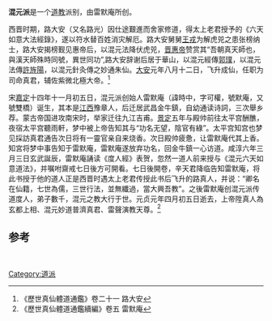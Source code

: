 '''混元派'''是一个[[道教|道教]]派别，由雷默庵所创。

西晋时期，路大安（又名路光）因仕途艱進而舍家修道，得太上老君授予的《六天如意大法經錄》，遂以符水替百姓消灾解厄。路大安舅舅[[王戎|王戎]]为解虎兕之患张榜纳士，路大安揭榜觐见惠帝后，以混元法降伏虎兕，[[晋惠帝|晋惠帝]]赞赏其“吾朝真天師也，與漢天師殊時同號，異世同功”,路大安辞谢后居于華山，以混元經傳[[郭璞|郭璞]]，以混元法傳[[许逊|許旌陽]]，以混元針灸傳之妙通朱仙。[[太安_(西晋)|大安]]元年八月十二日，飞升成仙，任职为司命真君，辅佐紫微北極大帝。<ref>《歷世真仙體道通鑑》卷二十一 路大安</ref>

宋[[嘉定_(年号)|嘉定]]十四年十一月初五日，混元派创始人雷默庵（諱時中，字可權，號默庵，又號雙橋）诞生，其本是[[江南西路|江西]]豫章人，后迁居武昌金牛鎮，自幼通读诗詞，三次舉乡荐。蒙古帝国进攻南宋时，举家迁往九江吉甫。[[景定|景定]]五年与殿帅前往太平宫酬醮，夜宿太平宫聽雨軒，梦中被上帝告知其与“功名无望，陰官有綠”。太平宫知宫也梦见採訪真君通告次日将有一靈官亲自来烧香。次日殿帅疲惫，让雷默庵代其上香。知宮将梦中事告知于雷默庵，雷默庵遂放弃功名，回金牛鎮一心访道。咸淳六年三月三日玄武誕辰，雷默庵誦读《度人經》表贺，忽然一道人前来授与《混元六天如意道法》，并嘱咐齋戒七日後方可開看。七日後開卷，辛天君降临告知雷默庵，将此书授于他的道人正是西晋时遇太上老君传授此书后飞升的路真人，并说：“卿名在仙籍，七世為儒，三世行法，並無纖過，當大興吾教”。之後雷默庵创混元派传道度人，弟子數千，混元之教大行于世。元贞元年四月初五日逝去，上帝陞真人為玄都上相、混元妙道普濟真君、雷聲演教天尊。<ref>《歷世真仙體道通鑑續編》卷五 雷默庵</ref>

== 参考 ==
{{Reflist}}{{Taoism-stub}}<br />
[[Category:道派|Category:道派]]